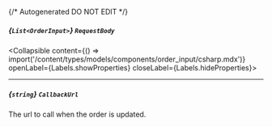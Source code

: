 {/* Autogenerated DO NOT EDIT  */}

##### *{`List<OrderInput>`}* `RequestBody`
<Collapsible content={() => import('/content/types/models/components/order_input/csharp.mdx')} openLabel={Labels.showProperties} closeLabel={Labels.hideProperties}>
</Collapsible>

---
##### *{`string`}* `CallbackUrl`
The url to call when the order is updated.


